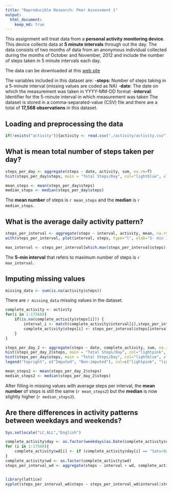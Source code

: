```yaml
---
title: "Reproducible Research: Peer Assessment 1"
output: 
  html_document:
    keep_md: true
---
```


This assignment will treat data from a **personal activity monitoring device**. This device collects data at **5 minute intervals** through out the day. The data consists of two months of data from an anonymous individual collected during the months of October and November, 2012 and include the number of steps taken in 5 minute intervals each day.

The data can be downloaded at this [web site](https://d396qusza40orc.cloudfront.net/repdata%2Fdata%2Factivity.zip)

The variables included in this dataset are:
-**steps: **Number of steps taking in a 5-minute interval (missing values are coded as NA)
-**date**: The date on which the measurement was taken in YYYY-MM-DD format
-**interval**: Identifier for the 5-minute interval in which measurement was taken
The dataset is stored in a comma-separated-value (CSV) file and there are a total of **17,568 observations** in this dataset.


## Loading and preprocessing the data
```r

if(!exists("activity")){activity <- read.csv("./activity/activity.csv")}
```


## What is mean total number of steps taken per day?

```r
steps_per_day <- aggregate(steps ~ date, activity, sum, na.rm=T)
hist(steps_per_day$steps, main = "Total Steps/Day", col="lightblue", xlab="Number of Steps")
```

```r
mean_steps <- mean(steps_per_day$steps)
median_steps <- median(steps_per_day$steps)
```

The **mean number** of steps is `r mean_steps` and the **median** is `r median_steps`.

## What is the average daily activity pattern?

```r
steps_per_interval <- aggregate(steps ~ interval, activity, mean, na.rm=T)
with(steps_per_interval, plot(interval, steps, type="l", xlab="5- min Intervals", ylab="Avg steps across all days", main = "Average daily activity pattern"))
```

```r
max_interval <- steps_per_interval[which.max(steps_per_interval$steps),1]
```

The **5-min interval** that refers to maximum number of steps is `r max_interval`.


## Imputing missing values

```r
missing_data <- sum(is.na(activity$steps))
```

There are `r missing_data` missing values in the dataset.

```r
complete_activity <- activity
for(i in 1:17568){
    if(is.na(complete_activity$steps[i])) {
        interval_i <- match(complete_activity$interval[i],steps_per_interval$interval)
        complete_activity$steps[i] <- steps_per_interval$steps[interval_i]
    }
}
```

```r
steps_per_day_2 <- aggregate(steps ~ date, complete_activity, sum, na.rm=T)
hist(steps_per_day_2$steps, main = "Total Steps/Day", col="lightpink", xlab="Number of Steps")
hist(steps_per_day$steps, main = "Total Steps/Day", col="lightblue", xlab="Number of Steps", add=T)
legend("topright", c("Imputed", "Non-imputed"), col=c("lightpink", "lightblue"), lwd=7)
```

```r
mean_steps2 <- mean(steps_per_day_2$steps)
median_steps2 <- median(steps_per_day_2$steps)
```

After filling in missing values with average steps per interval, the **mean number** of steps is still the same (`r mean_steps2`) but the **median** is now slightly higher (`r median_steps2`).


## Are there differences in activity patterns between weekdays and weekends?


```r
Sys.setlocale("LC_ALL","English")
```


```r
complete_activity$day <- as.factor(weekdays(as.Date(complete_activity$date)))
for (i in 1:17568){
    complete_activity$wd[i] <- if (complete_activity$day[i] == "Saturday" || complete_activity$day[i] == "Sunday") {"Weekend"} else {"Weekday"}
}
complete_activity$wd <- as.factor(complete_activity$wd)
steps_per_interval_wd <- aggregate(steps ~ interval + wd, complete_activity, mean, na.rm=T)


library(lattice)
xyplot(steps_per_interval_wd$steps ~ steps_per_interval_wd$interval|steps_per_interval_wd$wd, main="Average Steps per Day by Interval",xlab="5-min Interval", ylab="Avg steps",layout=c(1,2), type="l")
```

